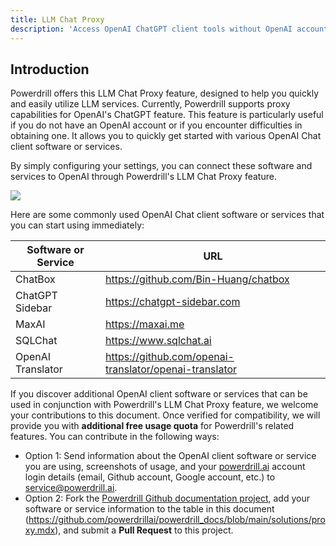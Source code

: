 ```yaml
---
title: LLM Chat Proxy
description: 'Access OpenAI ChatGPT client tools without OpenAI account using this proxy'
---
```


## Introduction

Powerdrill offers this LLM Chat Proxy feature, designed to help you quickly and easily utilize LLM services. Currently, Powerdrill supports proxy capabilities for OpenAI's ChatGPT feature. This feature is particularly useful if you do not have an OpenAI account or if you encounter difficulties in obtaining one. It allows you to quickly get started with various OpenAI Chat client software or services.

By simply configuring your settings, you can connect these software and services to OpenAI through Powerdrill's LLM Chat Proxy feature.

<Frame>
  <img src="/images/proxy.drawio.png" style={{ borderRadius: '0.5rem' }} />
</Frame>

Here are some commonly used OpenAI Chat client software or services that you can start using immediately:

| Software or Service | URL |
| ------- | ------- |
| ChatBox | https://github.com/Bin-Huang/chatbox |
| ChatGPT Sidebar | https://chatgpt-sidebar.com |
| MaxAI | https://maxai.me |
| SQLChat | https://www.sqlchat.ai |
| OpenAI Translator | https://github.com/openai-translator/openai-translator |

If you discover additional OpenAI client software or services that can be used in conjunction with Powerdrill's LLM Chat Proxy feature, we welcome your contributions to this document. Once verified for compatibility, we will provide you with **additional free usage quota** for Powerdrill's related features.
You can contribute in the following ways:

* Option 1: Send information about the OpenAI client software or service you are using, screenshots of usage, and your [powerdrill.ai](https://powerdrill.ai/) account login details (email, Github account, Google account, etc.) to service@powerdrill.ai.
* Option 2: Fork the [Powerdrill Github documentation project](https://github.com/powerdrillai/powerdrill_docs), add your software or service information to the table in this document (https://github.com/powerdrillai/powerdrill_docs/blob/main/solutions/proxy.mdx), and submit a **Pull Request** to this project.